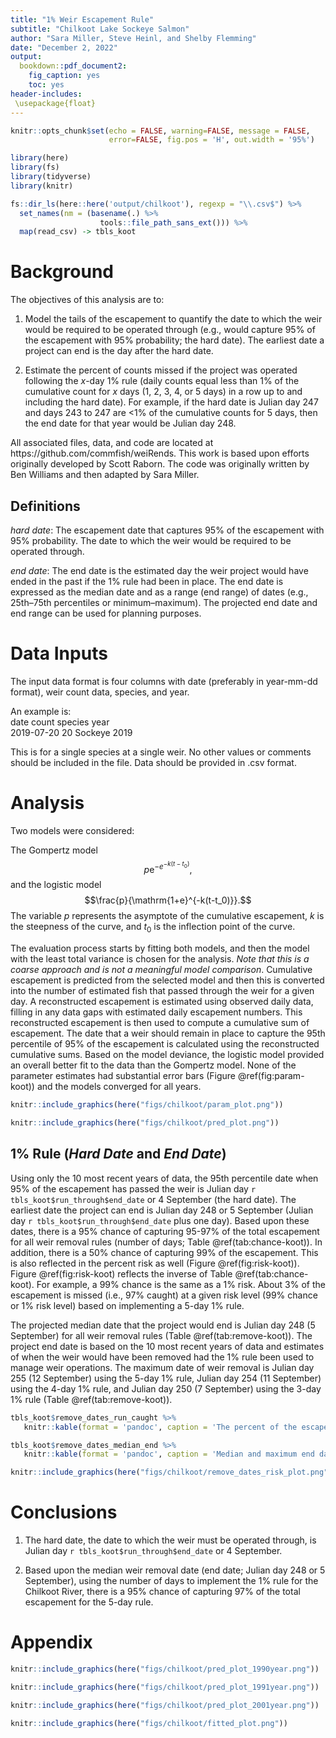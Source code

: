 ```yaml
---
title: "1% Weir Escapement Rule" 
subtitle: "Chilkoot Lake Sockeye Salmon"
author: "Sara Miller, Steve Heinl, and Shelby Flemming"
date: "December 2, 2022"
output:
  bookdown::pdf_document2:
    fig_caption: yes
    toc: yes
header-includes:
 \usepackage{float}
---
```


```r
knitr::opts_chunk$set(echo = FALSE, warning=FALSE, message = FALSE, 
                      error=FALSE, fig.pos = 'H', out.width = '95%')
```

```r
library(here)
library(fs)
library(tidyverse)
library(knitr)
```

```r
fs::dir_ls(here::here('output/chilkoot'), regexp = "\\.csv$") %>% 
  set_names(nm = (basename(.) %>% 
                    tools::file_path_sans_ext())) %>%
  map(read_csv) -> tbls_koot
```


# Background
The objectives of this analysis are to:  

  1.  Model the tails of the escapement to quantify the date to which the weir would be required to be operated through (e.g., would capture 95% of the escapement with 95% probability; the hard date). The earliest date a project can end is the day after the hard date. 
  
  2. Estimate the percent of counts missed if the project was operated following the $x$-day 1% rule (daily counts equal less than 1% of the cumulative count for $x$ days (1, 2, 3, 4, or 5 days) in a row up to and including the hard date). For example, if the hard date is Julian day 247 and days 243 to 247 are <1% of the cumulative counts for 5 days, then the end date for that year would be Julian day 248.   

All associated files, data, and code are located at https://github.com/commfish/weiRends. This work is based upon efforts originally developed by Scott Raborn. The code was originally written by Ben Williams and then adapted by Sara Miller. 


## Definitions
*hard date*: The escapement date that captures 95% of the escapement with 95% probability. The date to which the weir would be required to be operated through. 

*end date*: The end date is the estimated day the weir project would have ended in the past if the 1% rule had been in place. The end date is expressed as the median date and as a range (end range) of dates (e.g., 25th–75th percentiles or minimum–maximum). The projected end date and end range can be used for planning purposes.  

# Data Inputs

The input data format is four columns with date (preferably in year-mm-dd format), weir count data, species, and year. 

An example is:  
  date      count   species  year  
2019-07-20    20    Sockeye  2019

This is for a single species at a single weir. 
No other values or comments should be included in the file. 
Data should be provided in .csv format. 

# Analysis
Two models were considered: 

The Gompertz model 
$$p\mathrm{e}^{{-e}^{-k(t-t_0)}},$$ 
and the logistic model 
$$\frac{p}{\mathrm{1+e}^{-k(t-t_0)}}.$$ 
The variable *p* represents the asymptote of the cumulative escapement, *k* is the steepness of the curve, and *t*~0~ is the inflection point of the curve. 

The evaluation process starts by fitting both models, and then the model with the least total variance is chosen for the analysis. 
*Note that this is a coarse approach and is not a meaningful model comparison*.
Cumulative escapement is predicted from the selected model and then this is converted into the number of estimated fish that passed through the weir for a given day.
A reconstructed escapement is estimated using observed daily data, filling in any data gaps with estimated daily escapement numbers. 
This reconstructed escapement is then used to compute a cumulative sum of escapement. 
The date that a weir should remain in place to capture the 95th percentile of 95% of the escapement is calculated using the reconstructed cumulative sums. Based on the model deviance, the logistic model provided an overall better fit to the data than the Gompertz model. None of the parameter estimates had substantial error bars (Figure \@ref(fig:param-koot)) and the models converged for all years. 

```r
knitr::include_graphics(here("figs/chilkoot/param_plot.png"))
```

```r
knitr::include_graphics(here("figs/chilkoot/pred_plot.png"))
```


## 1% Rule (*Hard Date* and *End Date*)
Using only the 10 most recent years of data, the 95th percentile date when 95% of the escapement has passed the weir  is Julian day `r tbls_koot$run_through$end_date` or 4 September (the hard date). The earliest date the project can end is Julian day 248 or 5 September (Julian day `r tbls_koot$run_through$end_date` plus one day). Based upon these dates, there is a 95% chance of capturing 95-97% of the total escapement for all weir removal rules (number of days; Table \@ref(tab:chance-koot)). In addition, there is a 50% chance of capturing 99% of the escapement. This is also reflected in the percent risk as well (Figure \@ref(fig:risk-koot)). Figure \@ref(fig:risk-koot) reflects the inverse of Table \@ref(tab:chance-koot). For example, a 99% chance is the same as a 1% risk. About 3%  of the escapement is missed (i.e., 97% caught) at a given risk level (99% chance or 1% risk level) based on implementing a 5-day 1% rule. 

The projected median date that the project would end is Julian day 248 (5 September) for all weir removal rules (Table \@ref(tab:remove-koot)). The project end date is based on the 10 most recent years of data and estimates of when the weir would have been removed had the 1% rule been used to manage weir operations. The maximum date of weir removal is Julian day 255 (12 September) using the 5-day 1% rule, Julian day 254 (11 September) using the 4-day 1% rule, and Julian day 250 (7 September) using the 3-day 1% rule (Table \@ref(tab:remove-koot)). 

```r
tbls_koot$remove_dates_run_caught %>% 
   knitr::kable(format = 'pandoc', caption = 'The percent of the escapement that is caught at a given risk level (% chance) based upon the number of days the 1% rule is implemented for the Chilkoot River.')
```


```r
tbls_koot$remove_dates_median_end %>% 
   knitr::kable(format = 'pandoc', caption = 'Median and maximum end dates for weir removal based upon number of days to implement the 1% rule for the Chilkoot River.')
```


```r
knitr::include_graphics(here("figs/chilkoot/remove_dates_risk_plot.png"))
```

# Conclusions
  1. The hard date, the date to which the weir must be operated through, is Julian day `r tbls_koot$run_through$end_date` or 4 September. 
  
  3. Based upon the median weir removal date (end date; Julian day 248 or 5 September), using the number of days to implement the 1% rule for the Chilkoot River, there is a 95% chance of capturing 97% of the total escapement for the 5-day rule. 
  
# Appendix
```r
knitr::include_graphics(here("figs/chilkoot/pred_plot_1990year.png"))
```

```r
knitr::include_graphics(here("figs/chilkoot/pred_plot_1991year.png"))
```

```r
knitr::include_graphics(here("figs/chilkoot/pred_plot_2001year.png"))
```

```r
knitr::include_graphics(here("figs/chilkoot/fitted_plot.png"))
```
